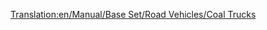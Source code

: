 [[Translation:en/Manual/Base Set/Road Vehicles/Coal Trucks]]
{{hu/Navbox Közúti járművek}}
{{hu/Közúti járművek|name     = Balogh szénszállító
  |img      = Balogh_Coal_Truck.png
  |price    = £4,428 ($8,856) 
  |speed    = 30 mph (48 km/h)
  |annual   = £421 ($842)
  |designed = 1935
  |life     = 15
  |capacity = 20 tonna [[hu/Manual/Base Set/Cargos/Szén|szén]]
}}
{{hu/Közúti járművek|name     = Uhl szénszállító
  |img      = Uhl_Coal_Truck.png
  |price    = £5,248 ($10,496)
  |speed    = 55 mph (88 km/h)
  |annual   = £787 ($1,574)
  |designed = 1975
  |life     = 15
  |capacity = 25 tonna [[hu/Manual/Base Set/Cargos/Szén|szén]]
}}
{{hu/Közúti járművek|name     = DW szénszállító
  |img      = DW_Coal_Truck.png
  |price    = £5,658 ($11,316) 
  |speed    = 70 mph (112 km/h)
  |annual   = £1,125 ($2,250)
  |designed = 2014
  |life     = 15
  |capacity = 28 tonna [[hu/Manual/Base Set/Cargos/Szén|szén]]
}}